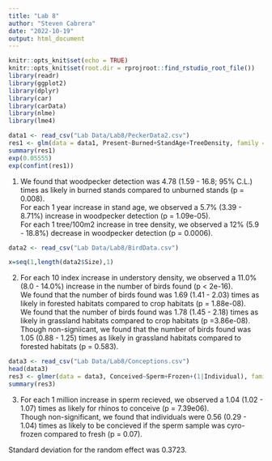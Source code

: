 ```yaml
---
title: "Lab 8"
author: "Steven Cabrera"
date: "2022-10-19"
output: html_document
---
```


```r
knitr::opts_knit$set(echo = TRUE)
knitr::opts_knit$set(root.dir = rprojroot::find_rstudio_root_file())
library(readr)
library(ggplot2)
library(dplyr)
library(car)
library(carData)
library(nlme)
library(lme4)
```

```r
data1 <- read_csv("Lab Data/Lab8/PeckerData2.csv")
res1 <- glm(data = data1, Present~Burned+StandAge+TreeDensity, family = binomial)
summary(res1)
exp(0.05555)
exp(confint(res1))
```

1. We found that woodpecker detection was 4.78 (1.59 - 16.8; 95% C.L.) times as likely in burned stands compared to unburned stands (p = 0.008).  
For each 1 year increase in stand age, we observed a 5.7% (3.39 - 8.71%) increase in woodpecker detection (p = 1.09e-05).  
For each 1 tree/100m2 increase in tree density, we observed a 12% (5.9 - 18.8%) decrease in woodpecker detection (p = 0.0006).

```r
data2 <- read_csv("Lab Data/Lab8/BirdData.csv")

x=seq(1,length(data2$Size),1)
```

2. For each 10 index increase in understory density, we observed a 11.0% (8.0 - 14.0%) increase in the number of birds found (p < 2e-16).    
We found that the number of birds found was 1.69 (1.41 - 2.03) times as likely in forested habitats compared to crop habitats (p = 1.88e-08).    
We found that the number of birds found was 1.78 (1.45 - 2.18) times as likely in grassland habitats compared to crop habitats (p =3.86e-08).    
Though non-signiicant, we found that the number of birds found was 1.05 (0.88 - 1.25) times as likely in grassland habitats compared to forested habitats (p = 0.583).  

```r
data3 <- read_csv("Lab Data/Lab8/Conceptions.csv")
head(data3)
res3 <- glmer(data = data3, Conceived~Sperm+Frozen+(1|Individual), family = binomial)
summary(res3)
```

3. For each 1 million increase in sperm recieved, we observed a 1.04 (1.02 - 1.07) times as likely for rhinos to conceive  (p = 7.39e06).    
Though non-significant, we found that individuals were 0.56 (0.29 - 1.04) times as likely to be concieved if the sperm sample was cyro-frozen compared to fresh (p = 0.07).  

Standard deviation for the random effect was 0.3723.
